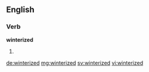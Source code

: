==English==

===Verb===
'''winterized'''

# {{past of|winterize}}

[[de:winterized]]
[[mg:winterized]]
[[sv:winterized]]
[[vi:winterized]]